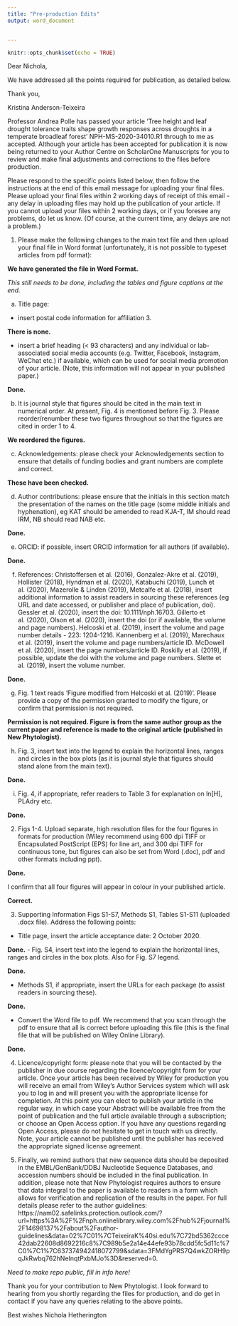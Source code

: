 ```yaml
---
title: "Pre-production Edits"
output: word_document


---
```


```r
knitr::opts_chunk$set(echo = TRUE)
```

Dear Nichola,

We have addressed all the points required for publication, as detailed below.

Thank you,

Kristina Anderson-Teixeira


\newpage

Professor Andrea Polle has passed your article 'Tree height and leaf drought tolerance traits shape growth responses across droughts in a temperate broadleaf forest' NPH-MS-2020-34010.R1 through to me as accepted. Although your article has been accepted for publication it is now being returned to your Author Centre on ScholarOne Manuscripts for you to review and make final adjustments and corrections to the files before production.

Please respond to the specific points listed below, then follow the instructions at the end of this email message for uploading your final files. Please upload your final files within 2 working days of receipt of this email - any delay in uploading files may hold up the publication of your article. If you cannot upload your files within 2 working days, or if you foresee any problems, do let us know. (Of course, at the current time, any delays are not a problem.)

1) Please make the following changes to the main text file and then upload your final file in Word format (unfortunately, it is not possible to typeset articles from pdf format):

**We have generated the file in Word Format.**  

*This still needs to be done, including the tables and figure captions at the end.*

a) Title page:

- insert postal code information for affiliation 3.

**There is none.**

- insert a brief heading (< 93 characters) and any individual or lab-associated social media accounts (e.g. Twitter, Facebook, Instagram, WeChat etc.) if available, which can be used for social media promotion of your article. (Note, this information will not appear in your published paper.)

**Done.**

b) It is journal style that figures should be cited in the main text in numerical order. At present, Fig. 4 is mentioned before Fig. 3. Please reorder/renumber these two figures throughout so that the figures are cited in order 1 to 4.

**We reordered the figures.**

c) Acknowledgements: please check your Acknowledgements section to ensure that details of funding bodies and grant numbers are complete and correct.

**These have been checked.**

d) Author contributions: please ensure that the initials in this section match the presentation of the names on the title page (some middle initials and hyphenation), eg KAT should be amended to read KJA-T, IM should read IRM, NB should read NAB etc.

**Done.**

e) ORCID: if possible, insert ORCID information for all authors (if available).

**Done.**

f) References:
Christoffersen et al. (2016), Gonzalez-Akre et al. (2019), Hollister (2018), Hyndman et al. (2020), Katabuchi (2019), Lunch et al. (2020), Mazerolle & Linden (2019), Metcalfe et al. (2018), insert additional information to assist readers in sourcing these references (eg URL and date accessed, or publisher and place of publication, doi).
Gessler et al. (2020), insert the doi: 10.1111/nph.16703.
Gillerto et al. (2020), Olson et al. (2020), insert the doi (or if available, the volume and page numbers).
Helcoski et al. (2019), insert the volume and page number details - 223: 1204-1216.
Kannenberg et al. (2019), Marechaux et al. (2019), insert the volume and page numbers/article ID.
McDowell et al. (2020), insert the page numbers/article ID.
Roskilly et al. (2019), if possible, update the doi with the volume and page numbers.
Slette et al. (2019), insert the volume number.

**Done.**

g) Fig. 1 text reads ‘Figure modified from Helcoski et al. (2019)’. Please provide a copy of the permission granted to modify the figure, or confirm that permission is not required.

**Permission is not required. Figure is from the same author group as the current paper and reference is made to the original article (published in New Phytologist).**

h) Fig. 3, insert text into the legend to explain the horizontal lines, ranges and circles in the box plots (as it is journal style that figures should stand alone from the main text).

**Done.**

i) Fig. 4, if appropriate, refer readers to Table 3 for explanation on ln[H], PLAdry etc.

**Done.**

2) Figs 1-4. Upload separate, high resolution files for the four figures in formats for production (Wiley recommend using 600 dpi TIFF or Encapsulated PostScript (EPS) for line art, and 300 dpi TIFF for continuous tone, but figures can also be set from Word (.doc), pdf and other formats including ppt).

**Done.**

I confirm that all four figures will appear in colour in your published article.

**Correct.**

3) Supporting Information Figs S1-S7, Methods S1, Tables S1-S11 (uploaded .docx file). Address the following points:

- Title page, insert the article acceptance date: 2 October 2020.

**Done.**
- Fig. S4, insert text into the legend to explain the horizontal lines, ranges and circles in the box plots. Also for Fig. S7 legend.

**Done.**

- Methods S1, if appropriate, insert the URLs for each package (to assist readers in sourcing these).

**Done.**

- Convert the Word file to pdf. We recommend that you scan through the pdf to ensure that all is correct before uploading this file (this is the final file that will be published on Wiley Online Library).

**Done.**

4) Licence/copyright form: please note that you will be contacted by the publisher in due course regarding the licence/copyright form for your article. Once your article has been received by Wiley for production you will receive an email from Wiley’s Author Services system which will ask you to log in and will present you with the appropriate license for completion. At this point you can elect to publish your article in the regular way, in which case your Abstract will be available free from the point of publication and the full article available through a subscription; or choose an Open Access option. If you have any questions regarding Open Access, please do not hesitate to get in touch with us directly. Note, your article cannot be published until the publisher has received the appropriate signed license agreement.

5) Finally, we remind authors that new sequence data should be deposited in the EMBL/GenBank/DDBJ Nucleotide Sequence Databases, and accession numbers should be included in the final publication. In addition, please note that New Phytologist requires authors to ensure that data integral to the paper is available to readers in a form which allows for verification and replication of the results in the paper. For full details please refer to the author guidelines: https://nam02.safelinks.protection.outlook.com/?url=https%3A%2F%2Fnph.onlinelibrary.wiley.com%2Fhub%2Fjournal%2F14698137%2Fabout%2Fauthor-guidelines&amp;data=02%7C01%7CTeixeiraK%40si.edu%7C72bd5362ccce42dab22608d8692216c8%7C989b5e2a14e44efe93b78cdd5fc5d11c%7C0%7C1%7C637374942418072799&amp;sdata=3FMdYgPRS7Q4wkZORH9pqJkRwbq762hNeInqtPxbMJo%3D&amp;reserved=0.

*Need to make repo public, fill in info here!*

Thank you for your contribution to New Phytologist. I look forward to hearing from you shortly regarding the files for production, and do get in contact if you have any queries relating to the above points.

Best wishes
Nichola Hetherington
